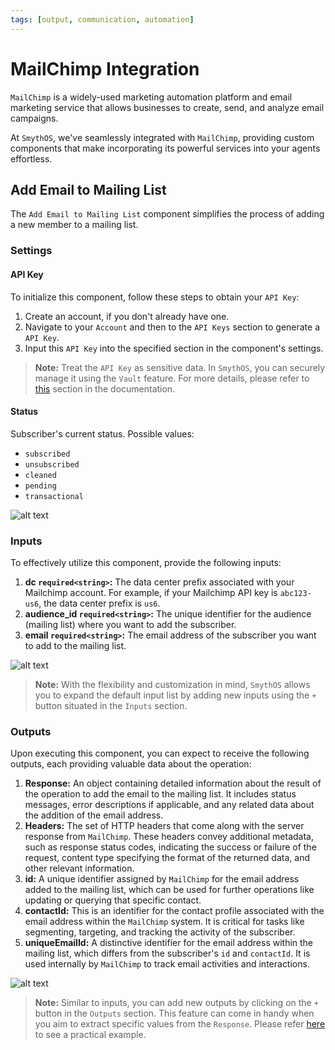 ```yaml
---
tags: [output, communication, automation]
---
```



# MailChimp Integration

`MailChimp` is a widely-used marketing automation platform and email marketing service that allows businesses to create, send, and analyze email campaigns. 

At `SmythOS`, we've seamlessly integrated with `MailChimp`, providing custom components that make incorporating its powerful services into your agents effortless.

## Add Email to Mailing List

The `Add Email to Mailing List` component simplifies the process of adding a new member to a mailing list.

### Settings

#### API Key

To initialize this component, follow these steps to obtain your `API Key`:

1. Create an account, if you don't already have one.
2. Navigate to your `Account` and then to the `API Keys` section to generate a `API Key`.
3. Input this `API Key` into the specified section in the component's settings.

> **Note:** Treat the `API Key` as sensitive data. In `SmythOS`, you can securely manage it using the `Vault` feature. For more details, please refer to [this](https://app.smythos.com/doc/#/vault/keysManagement) section in the documentation.

#### Status

Subscriber's current status. Possible values: 

- `subscribed`
- `unsubscribed`
- `cleaned`
- `pending`
- `transactional`

<Image src="/img/mailchimp/screenshot1.png" alt="alt text" />

### Inputs

To effectively utilize this component, provide the following inputs:

1. **dc `required<string>`:** The data center prefix associated with your Mailchimp account. For example, if your Mailchimp API key is `abc123-us6`, the data center prefix is `us6`.
2. **audience_id `required<string>`:** The unique identifier for the audience (mailing list) where you want to add the subscriber.
3. **email `required<string>`:** The email address of the subscriber you want to add to the mailing list.

<Image src="/img/mailchimp/screenshot2.png" alt="alt text" />

> **Note:** With the flexibility and customization in mind, `SmythOS` allows you to expand the default input list by adding new inputs using the `+` button situated in the `Inputs` section.

### Outputs

Upon executing this component, you can expect to receive the following outputs, each providing valuable data about the operation:

1. **Response:** An object containing detailed information about the result of the operation to add the email to the mailing list. It includes status messages, error descriptions if applicable, and any related data about the addition of the email address.
2. **Headers:** The set of HTTP headers that come along with the server response from `MailChimp`. These headers convey additional metadata, such as response status codes, indicating the success or failure of the request, content type specifying the format of the returned data, and other relevant information.
3. **id:** A unique identifier assigned by `MailChimp` for the email address added to the mailing list, which can be used for further operations like updating or querying that specific contact.
4. **contactId:** This is an identifier for the contact profile associated with the email address within the `MailChimp` system. It is critical for tasks like segmenting, targeting, and tracking the activity of the subscriber.
5. **uniqueEmailId:** A distinctive identifier for the email address within the mailing list, which differs from the subscriber's `id` and `contactId`. It is used internally by `MailChimp` to track email activities and interactions.

<Image src="/img/mailchimp/screenshot3.png" alt="alt text" />

> **Note:** Similar to inputs, you can add new outputs by clicking on the `+` button in the `Outputs` section. This feature can come in handy when you aim to extract specific values from the `Response`. Please refer [here](https://app.smythos.com/doc/#/components/APICall?id=example-without-authentication) to see a practical example.
